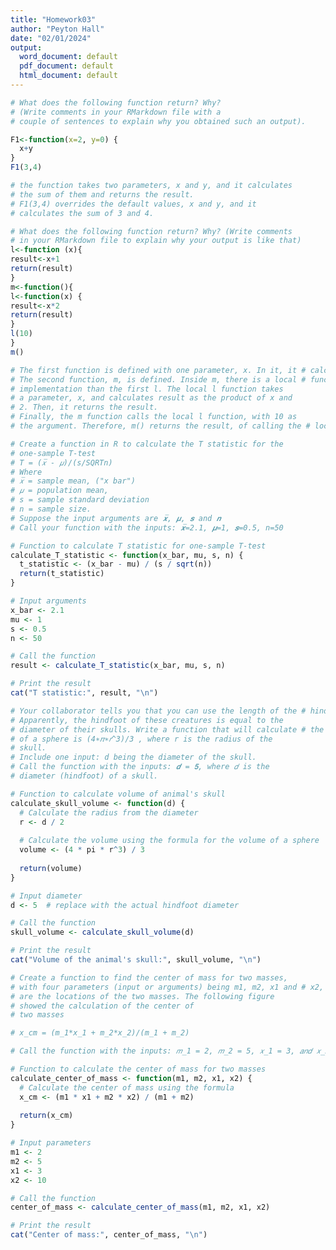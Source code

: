 ```yaml
---
title: "Homework03"
author: "Peyton Hall"
date: "02/01/2024"
output:
  word_document: default
  pdf_document: default
  html_document: default
---
```


```r
# What does the following function return? Why? 
# (Write comments in your RMarkdown file with a 
# couple of sentences to explain why you obtained such an output).

F1<-function(x=2, y=0) {
  x+y
}
F1(3,4)

# the function takes two parameters, x and y, and it calculates 
# the sum of them and returns the result. 
# F1(3,4) overrides the default values, x and y, and it 
# calculates the sum of 3 and 4.
```

```r
# What does the following function return? Why? (Write comments 
# in your RMarkdown file to explain why your output is like that)
l<-function (x){
result<-x+1
return(result)
}
m<-function(){
l<-function(x) {
result<-x*2
return(result)
}
l(10)
}
m()

# The first function is defined with one parameter, x. In it, it # calculates the sum of x and 1 and returns the result.
# The second function, m, is defined. Inside m, there is a local # function, l, defined again, which has a different 
# implementation than the first l. The local l function takes 
# a parameter, x, and calculates result as the product of x and 
# 2. Then, it returns the result.
# Finally, the m function calls the local l function, with 10 as 
# the argument. Therefore, m() returns the result, of calling the # local l(10).

```

```r
# Create a function in R to calculate the T statistic for the 
# one-sample T-test
# T = (𝑥̅ - 𝜇)/(s/SQRTn)
# Where
# 𝑥̅ = sample mean, ("x bar")
# 𝜇 = population mean,
# s = sample standard deviation
# n = sample size.
# Suppose the input arguments are 𝒙̅, 𝝁, 𝒔 and 𝒏
# Call your function with the inputs: 𝒙̅=2.1, 𝝁=1, 𝒔=0.5, n=50

# Function to calculate T statistic for one-sample T-test
calculate_T_statistic <- function(x_bar, mu, s, n) {
  t_statistic <- (x_bar - mu) / (s / sqrt(n))
  return(t_statistic)
}

# Input arguments
x_bar <- 2.1
mu <- 1
s <- 0.5
n <- 50

# Call the function
result <- calculate_T_statistic(x_bar, mu, s, n)

# Print the result
cat("T statistic:", result, "\n")

```

```r
# Your collaborator tells you that you can use the length of the # hindfoot to calculate brain volume.
# Apparently, the hindfoot of these creatures is equal to the 
# diameter of their skulls. Write a function that will calculate # the volume of the animals’ skulls. The formula for the volume 
# of a sphere is (4∗𝜋∗𝑟^3)/3 , where r is the radius of the 
# skull.
# Include one input: d being the diameter of the skull.
# Call the function with the inputs: 𝒅 = 𝟓, where 𝑑 is the
# diameter (hindfoot) of a skull.

# Function to calculate volume of animal's skull
calculate_skull_volume <- function(d) {
  # Calculate the radius from the diameter
  r <- d / 2
  
  # Calculate the volume using the formula for the volume of a sphere
  volume <- (4 * pi * r^3) / 3
  
  return(volume)
}

# Input diameter
d <- 5  # replace with the actual hindfoot diameter

# Call the function
skull_volume <- calculate_skull_volume(d)

# Print the result
cat("Volume of the animal's skull:", skull_volume, "\n")

```

```r
# Create a function to find the center of mass for two masses, 
# with four parameters (input or arguments) being m1, m2, x1 and # x2, where m1 and m2 are the mass of the two and x1 and x2
# are the locations of the two masses. The following figure 
# showed the calculation of the center of
# two masses

# x_cm = (m_1*x_1 + m_2*x_2)/(m_1 + m_2)

# Call the function with the inputs: 𝑚_1 = 2, 𝑚_2 = 5, 𝑥_1 = 3, 𝑎𝑛𝑑 𝑥_2 = 10

# Function to calculate the center of mass for two masses
calculate_center_of_mass <- function(m1, m2, x1, x2) {
  # Calculate the center of mass using the formula
  x_cm <- (m1 * x1 + m2 * x2) / (m1 + m2)
  
  return(x_cm)
}

# Input parameters
m1 <- 2
m2 <- 5
x1 <- 3
x2 <- 10

# Call the function
center_of_mass <- calculate_center_of_mass(m1, m2, x1, x2)

# Print the result
cat("Center of mass:", center_of_mass, "\n")

```

